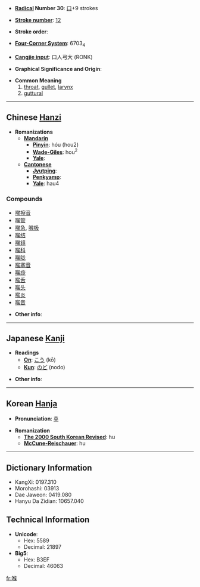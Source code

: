 * '''[[Wiktionary:Chinese radical index| Radical]] Number 30''': [[Wiktionary:Chinese radical index 口|口]]+9 strokes

* '''[[Wiktionary:Chinese total strokes index|Stroke number]]''': [[Wiktionary:Chinese total strokes index 12|12]]

* '''Stroke order''': 

* '''[[Wiktionary:Chinese four corner index|Four-Corner System]]''': 6703<sub>4</sub>

* '''[[Wiktionary:Chinese Cangjie index|Cangjie input]]''': 口人弓大 (RONK)

* '''Graphical Significance and Origin''': 

* '''Common Meaning'''
*#[[throat]], [[gullet]], [[larynx]]
*# [[guttural]]

----

== Chinese [[Hanzi]] ==

* '''Romanizations'''
** '''[[Mandarin]]'''
*** '''[[Pinyin]]''': hóu (hou2)
*** '''[[Wade-Giles]]''': hou<sup>2</sup>
*** '''[[Yale]]''': 
** '''[[Cantonese]]'''
*** '''[[Jyutping]]''':
*** '''[[Penkyamp]]''': 
*** '''[[Yale]]''': hau4

===Compounds===
*[[喉擦音]]
*[[喉管]]
*[[喉急]], [[喉极]]
*[[喉结]]
*[[喉镜]]
*[[喉科]]
*[[喉咙]]
*[[喉塞音]]
*[[喉痧]]
*[[喉舌]]
*[[喉头]]
*[[喉炎]]
*[[喉音]]

* '''Other info''': 

----

== Japanese [[Kanji]] ==

* '''Readings'''
** '''[[On]]''': [[こう]] (kō)
** '''[[Kun]]''': [[のど]] (nodo)

* '''Other info''':  

----

== Korean [[Hanja]] ==

* '''Pronunciation''': [[후]]

* '''Romanization'''
** '''[[The 2000 South Korean Revised Romanization|The 2000 South Korean Revised]]''': hu
** '''[[McCune-Reischauer]]''': hu

----

== Dictionary Information ==

* KangXi: 0197.310
* Morohashi: 03913
* Dae Jaweon: 0419.080
* Hanyu Da Zidian: 10657.040

== Technical Information ==

* '''Unicode''':
** Hex: 5589
** Decimal: 21897
* '''Big5''':
** Hex: B3EF
** Decimal: 46063

[[fr:喉]]
